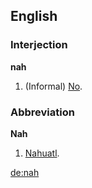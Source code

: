 ==English==

===Interjection===
'''nah'''
# (Informal) [[No]].

===Abbreviation===
'''Nah'''
# [[Nahuatl]].

[[de:nah]]